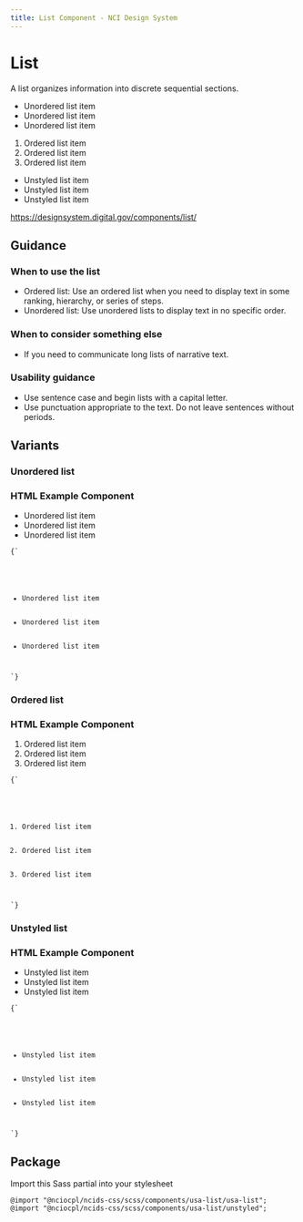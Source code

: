 ```yaml
---
title: List Component - NCI Design System
---
```



# List

A list organizes information into discrete sequential sections.

<div className="display-flex flex-row flex-justify bg-base-lightest padding-3">
	<ul className="usa-list margin-y-0">
		<li>Unordered list item</li>
		<li>Unordered list item</li>
		<li>Unordered list item</li>
	</ul>
	<ol className="usa-list margin-y-0">
		<li>Ordered list item</li>
		<li>Ordered list item</li>
		<li>Ordered list item</li>
	</ol>
	<ul className="usa-list usa-list--unstyled">
		<li>Unstyled list item</li>
		<li>Unstyled list item</li>
		<li>Unstyled list item</li>
	</ul>
</div>

https://designsystem.digital.gov/components/list/

## Guidance

### When to use the list

- Ordered list: Use an ordered list when you need to display text in some ranking, hierarchy, or series of steps.
- Unordered list: Use unordered lists to display text in no specific order.

### When to consider something else

- If you need to communicate long lists of narrative text.

### Usability guidance

- Use sentence case and begin lists with a capital letter.
- Use punctuation appropriate to the text. Do not leave sentences without periods.

## Variants

### Unordered list

<Tabs label="code">

<TabItem displayText="HTML" id="html">

<h3>HTML Example Component</h3>
<ul className="usa-list">
	<li>Unordered list item</li>
	<li>Unordered list item</li>
	<li>Unordered list item</li>
</ul>

<Code className="html">{`
<ul class="usa-list">
  <li>Unordered list item</li>
  <li>Unordered list item</li>
  <li>Unordered list item</li>
</ul>
`}</Code>

</TabItem>
</Tabs>

### Ordered list

<Tabs label="code">

<TabItem displayText="HTML" id="html">

<h3>HTML Example Component</h3>
<ol className="usa-list">
	<li>Ordered list item</li>
	<li>Ordered list item</li>
	<li>Ordered list item</li>
</ol>

<Code className="html">{`
<ol class="usa-list">
  <li>Ordered list item</li>
  <li>Ordered list item</li>
  <li>Ordered list item</li>
</ol>
`}</Code>

</TabItem>

</Tabs>

### Unstyled list

<Tabs label="code">

<TabItem displayText="HTML" id="html">

<h3>HTML Example Component</h3>
<ul className="usa-list usa-list--unstyled">
	<li>Unstyled list item</li>
	<li>Unstyled list item</li>
	<li>Unstyled list item</li>
</ul>

<Code className="html">{`
<ul class="usa-list usa-list--unstyled">
  <li>Unstyled list item</li>
  <li>Unstyled list item</li>
  <li>Unstyled list item</li>
</ul>
`}</Code>

</TabItem>

</Tabs>

## Package

Import this Sass partial into your stylesheet

    @import "@nciocpl/ncids-css/scss/components/usa-list/usa-list";
    @import "@nciocpl/ncids-css/scss/components/usa-list/unstyled";
